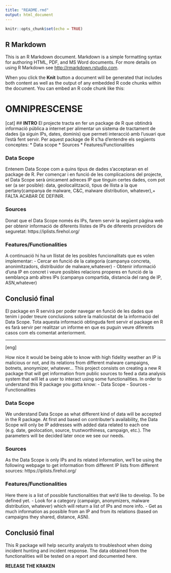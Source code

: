 ```yaml
---
title: "README.rmd"
output: html_document
---
```


```r
knitr::opts_chunk$set(echo = TRUE)
```

## R Markdown

This is an R Markdown document. Markdown is a simple formatting syntax for authoring HTML, PDF, and MS Word documents. For more details on using R Markdown see <http://rmarkdown.rstudio.com>.

When you click the **Knit** button a document will be generated that includes both content as well as the output of any embedded R code chunks within the document. You can embed an R code chunk like this:

# OMNIPRESCENSE

[cat]
## **INTRO**
El projecte tracta en fer un package de R que obtindrà informació pública a internet per alimentar un sistema de tractament de dades (ja siguin IPs, dates, dominis) que permeti interacció amb l'usuari que l'està fent servir. Per aquest package de R s'ha d'entendre els següents conceptes:
* Data scope
* Sources
* Features/Functionalities

### **Data Scope**

Entenem Data Scope com a quins tipus de dades s'acceptaran en el package de R. Per començar i en funció de les complicacions del projecte, el Data Scope serà únicament adreces IP que tinguin certes dades, com pot ser (a ser posible): data, geolocalització, tipus de llista a la que pertany(campanya de malware, C&C, malware distribution, whatever),+ FALTA ACABAR DE DEFINIR.

### **Sources**

Donat que el Data Scope només és IPs, farem servir la següent pàgina web per obtenir informació de diferents llistes de IPs de diferents proveïdors de seguretat:
https://iplists.firehol.org/

### **Features/Functionalities**

A continuació hi ha un llistat de les posibles funcionalitats que es volen implementar:
	- Cercar en funció de la categoria (campanya concreta, anonimitzadors, distribuidor de malware,whatever)
	- Obtenir informació d'una IP en concret i veure posibles relacions properes en funció de la semblança amb altres IPs (campanya compartida, distancia del rang de IP, ASN,whatever)
	
## **Conclusió final**

El package en R servirà per poder navegar en funció de les dades que tenim i poder treure conclusions sobre la maliciositat de la informació del Data Scope. Tota aquesta informació obtinguda fent servir el package en R es farà servir per realitzar un informe en que es puguin veure diferents casos com els comentat anteriorment.

----

[eng]

How nice it would be being able to know with high fidelity weather an IP is malicious or not, and its relations from different malware campaigns, botnets, anonymizer, whatever… This project consists on creating a new R package that will get information from public sources to feed a data analysis system that will let a user to interact using some functionalities. In order to understand this R package you gotta know:
	- Data Scope
	- Sources
	- Functionalities

### **Data Scope**

We understand Data Scope as what different kind of data will be accepted in the R package. At first and based on contributer's availability, the Data Scope will only be IP addresses with added data related to each one (e.g. date, geolocation, source, trustworthiness, campaign, etc.). The parameters will be decided later once we see our needs. 

### **Sources**

As the Data Scope is only IPs and its related information, we'll be using the following webpage to get information from different IP lists from different sources:
https://iplists.firehol.org/

### **Features/Functionalities**

Here there is a list of possible functionalities that we'd like to develop. To be defined yet.
	- Look for a category (campaign, anonymizers, malware distribution, whatever) which will return a list of IPs and more info.
	- Get as much information as possible from an IP and from its relations (based on campaigns they shared, distance, ASN).

## **Conclusió final**

This R package will help security analysts to troubleshoot when doing incident hunting and incident response. The data obtained from the functionalities will be tested on a report and documented here.



**RELEASE THE KRAKEN**
